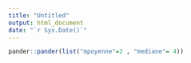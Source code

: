 ```yaml
---
title: "Untitled"
output: html_document
date: "`r Sys.Date()`"
---
```



```r
pander::pander(list("mpoyenne"=2 , "mediane"= 4))
```

